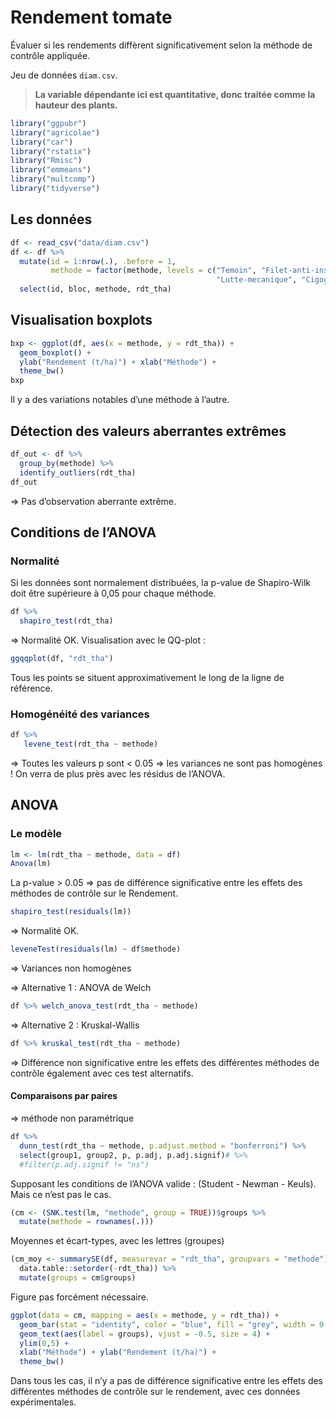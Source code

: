 
# Rendement tomate

Évaluer si les rendements diffèrent significativement selon la méthode de contrôle appliquée.

Jeu de données `diam.csv`.

> **La variable dépendante ici est quantitative, donc traitée comme la hauteur des plants.**


```r
library("ggpubr")
library("agricolae")
library("car")
library("rstatix")
library("Rmisc")
library("emmeans")
library("multcomp")
library("tidyverse")
```

## Les données

```r
df <- read_csv("data/diam.csv")
df <- df %>% 
  mutate(id = 1:nrow(.), .before = 1, 
         methode = factor(methode, levels = c("Temoin", "Filet-anti-insectes", 
                                              "Lutte-mecanique", "Cigogne-50-EC"))) %>% 
  select(id, bloc, methode, rdt_tha)
```


## Visualisation boxplots

```r
bxp <- ggplot(df, aes(x = methode, y = rdt_tha)) +
  geom_boxplot() +
  ylab("Rendement (t/ha)") + xlab("Méthode") +
  theme_bw()
bxp
```

Il y a des variations notables d'une méthode à l'autre.

## Détection des valeurs aberrantes extrêmes

```r
df_out <- df %>%
  group_by(methode) %>%
  identify_outliers(rdt_tha)
df_out
```

=> Pas d'observation aberrante extrême.


## Conditions de l'ANOVA

### Normalité

Si les données sont normalement distribuées, la p-value de Shapiro-Wilk doit être supérieure à 0,05 pour chaque méthode.

```r
df %>%
  shapiro_test(rdt_tha)
```

=> Normalité OK. Visualisation avec le QQ-plot :

```r
ggqqplot(df, "rdt_tha")
```

Tous les points se situent approximativement le long de la ligne de référence.


### Homogénéité des variances

```r
df %>%
   levene_test(rdt_tha ~ methode)
```

=> Toutes les valeurs p sont < 0.05 => les variances ne sont pas homogènes ! On verra de plus près avec les résidus de l'ANOVA.

## ANOVA

### Le modèle

```r
lm <- lm(rdt_tha ~ methode, data = df)
Anova(lm)
```

La p-value > 0.05 => pas de différence significative entre les effets des méthodes de contrôle sur le Rendement.

```r
shapiro_test(residuals(lm))
```

=> Normalité OK.

```r
leveneTest(residuals(lm) ~ df$methode)
```

=> Variances non homogènes

=> Alternative 1 : ANOVA de Welch

```r
df %>% welch_anova_test(rdt_tha ~ methode)
```

=> Alternative 2 : Kruskal-Wallis

```r
df %>% kruskal_test(rdt_tha ~ methode)
```

=> Différence non significative entre les effets des différentes méthodes de contrôle également avec ces test alternatifs.


#### Comparaisons par paires

=> méthode non paramétrique

```r
df %>% 
  dunn_test(rdt_tha ~ methode, p.adjust.method = "bonferroni") %>% 
  select(group1, group2, p, p.adj, p.adj.signif)# %>% 
  #filter(p.adj.signif != "ns")
```

Supposant les conditions de l'ANOVA valide : (Student - Newman - Keuls). Mais ce n'est pas le cas.

```r
(cm <- (SNK.test(lm, "methode", group = TRUE))$groups %>% 
  mutate(methode = rownames(.)))
```

Moyennes et écart-types, avec les lettres (groupes)

```r
(cm_moy <- summarySE(df, measurevar = "rdt_tha", groupvars = "methode") %>% 
  data.table::setorder(-rdt_tha)) %>% 
  mutate(groups = cm$groups)
```

Figure pas forcément nécessaire.

```r
ggplot(data = cm, mapping = aes(x = methode, y = rdt_tha)) +
  geom_bar(stat = "identity", color = "blue", fill = "grey", width = 0.6) +
  geom_text(aes(label = groups), vjust = -0.5, size = 4) +
  ylim(0,5) +
  xlab("Méthode") + ylab("Rendement (t/ha)") +
  theme_bw()
```

Dans tous les cas, il n'y a pas de différence significative entre les effets des différentes méthodes de contrôle sur le rendement, avec ces données expérimentales.




